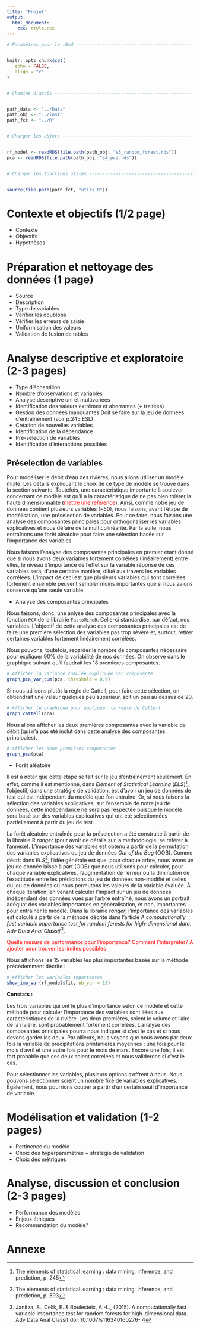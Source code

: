 ```yaml
---
title: "Projet"
output: 
  html_document:
    css: style.css
---
```


```r

# Paramètres pour le .Rmd ------------------------------------------------------


knitr::opts_chunk$set(
   echo = FALSE,
   align = "c"
)


# Chemins d'accès --------------------------------------------------------------


path_data <- "../Data"
path_obj <- "../inst"
path_fct <- "../R"


# Charger les objets -----------------------------------------------------------


rf_model <- readRDS(file.path(path_obj, "s5_random_forest.rds"))
pca <- readRDS(file.path(path_obj, "s4_pca.rds"))


# Charger les fonctions utiles -------------------------------------------------


source(file.path(path_fct, "utils.R"))

```

# Contexte et objectifs (1/2 page)

- Contexte
- Objectifs
- Hypothèses

# Préparation et nettoyage des données (1 page)

- Source
- Description
- Type de variables
- Vérifier les doublons
- Vérifier les erreurs de saisie
- Uniformisation des valeurs
- Validation de fusion de tables

# Analyse descriptive et exploratoire (2-3 pages)

- Type d’échantillon
- Nombre d'observations et variables
- Analyse descriptive uni et multivariées
- Identification des valeurs extrêmes et aberrantes (+ traitées)
- Gestion des données manquantes 
Doit se faire sur la jeu de données d'entraînement (voir p.245 ESL)
- Création de nouvelles variables
- Identification de la dépendance
- Pré-sélection de variables
- Identification d'interactions possibles

## Préselection de variables 

Pour modéliser le débit d'eau des rivières, nous allons utiliser un modèle mixte. Les détails expliquant le choix de ce type de modèle se trouve dans la section suivante. Toutefois, une caractéristique importante à soulever concernant ce modèle est qu'il a la caractéristique de ne pas bien tolérer la haute dimensionnalité (<span style="color:red">mettre une référence</span>). Ainsi, comme notre jeu de données contient plusieurs variables (~50), nous faisons, avant l'étape de modélisation, une préselection de variables. Pour ce faire, nous faisons une analyse des composantes principales pour orthogonaliser les variables explicatives et nous défaire de la multicolinéarité. Par la suite, nous entraînons une forêt aléatoire pour faire une sélection basée sur l'importance des variables.

Nous faisons l'analyse des composantes principales en premier étant donné que si nous avons deux variables fortement corrélées (linéairement) entre elles, le niveau d'importance de l'effet sur la variable réponse de ces variables sera, d'une certaine manière, dilué aux travers les variables corrélées. L'impact de ceci est que plusieurs variables qui sont corrélées fortement ensemble peuvent sembler moins importantes que si nous avions conservé qu'une seule variable.

- Analyse des composantes principales

Nous faisons, donc, une anlyse des composantes principales avec la fonction `PCA` de la librairie `FactoMineR`. Celle-ci standardise, par défaut, nos variables. L'objectif de cette analyse des composantes principales est de faire une première sélection des variables pas trop sévère et, surtout, retirer certaines variables fortement linéairement corrélées.

Nous pouvons, toutefois, regarder le nombre de composantes nécessaire pour expliquer 90% de la variabilité de nos données. On observe dans le graphique suivant qu'il faudrait les 18 premières composantes.

```r


# Afficher la variance cumulée expliquée par composante
graph_pca_var_cum(pca, threshold = 0.9)


```

Si nous utilisons plutôt la règle de Cattell, pour faire cette sélection, on obtiendrait une valeur quelques peu supérieur, soit un peu au dessus de 20.

```r


# Afficher le graphique pour appliquer la règle de Cattell
graph_cattell(pca)


```

Nous allons afficher les deux premières composantes avec la variable de débit (qui n'a pas été inclut dans cette analyse des composantes principales).

```r


# Afficher les deux premières composantes
graph_pca(pca)


```

- Forêt aléatoire 

Il est à noter que cette étape se fait sur le jeu d'entraînement seulement. En effet, comme il est mentionné, dans _Element of Statistical Learning_ (_ELS_)^[The elements of statistical learning : data mining, inference, and prediction, p. 245], l'objectif, dans une stratégie de validation, est d'avoir un jeu de données de test qui est indépendant du modèle que l'on entraîne. Or, si nous faisons la sélection des variables explicatives, sur l'ensemble de notre jeu de données, cette indépendance ne sera pas respectée puisque le modèle sera basé sur des variables explicatives qui ont été sélectionnées partiellement à partir du jeu de test. 

La forêt aléatoire entraînée pour la préselection a été construite à partir de la librairie R _ranger_ (pour avoir de détails sur la méthodologie, se réfèrer à l'annexe). L'importance des variables est obtenu à partir de la permutation des variables explicatives du jeu de données _Out of the Bag_ (OOB). Comme décrit dans _ELS_^[The elements of statistical learning : data mining, inference, and prediction, p. 593], l'idée générale est que, pour chaque arbre, nous avons un jeu de donnée laissé à part (OOB) que nous utilisons pour calculer, pour chaque variable explicatives, l'augmentation de l'erreur ou la diminution de l'exactitude entre les prédictions du jeu de données non-modifié et celles du jeu de données où nous permutons les valeurs de la variable évaluée. À chaque itération, en venant calculer l'impact sur un jeu de données indépendant des données vues par l'arbre entraîné, nous avons un portrait adéquat des variables importantes en généralisation, et non, importantes pour entraîner le modèle. Dans la librairie _ranger_, l'importance des variables est calculé à partir de la méthode décrite dans l'article _A computationally fast variable importance test for random forests for high-dimensional data. Adv Data Anal Classif_^[Janitza, S., Celik, E. & Boulesteix, A.-L., (2015). A computationally fast variable importance test for random forests for high-dimensional data. Adv Data Anal Classif doi: 10.1007/s116340160276- 4].

<span style="color:red">Quelle mesure de performance pour l'importance? Comment l'interpréter? À ajouter pour trouver les limites possibles</span>
      
Nous affichons les 15 variables les plus importantes basée sur la méthode précédemment décrite :

```r


# Afficher les variables importantes
show_imp_var(rf_model$fit, nb_var = 15)


```

**Constats :**

Les trois variables qui ont le plus d'importance selon ce modèle et cette méthode pour calculer l'importance des variables sont liées aux caractéristiques de la rivière. Les deux premières, soient le volume et l'aire de la rivière, sont probablement fortement corrélées. L'analyse des composantes principales pourra nous indiquer si c'est le cas et si nous devons garder les deux. Par ailleurs, nous voyons que nous avons par deux fois la variable de précipitations printanières moyennes : une fois pour le mois d'avril et une autre fois pour le mois de mars. Encore une fois, il est fort probable que ces deux soient corrélées et nous validerons si c'est le cas.

Pour sélectionner les variables, plusieurs options s'offrent à nous. Nous pouvons sélectionner soient un nombre fixé de variables explicatives. Également, nous pourrions couper à partir d'un certain seuil d'importance de variable. 

# Modélisation et validation (1-2 pages)

- Pertinence du modèle
- Choix des hyperparamètres + stratégie de validation
- Choix des métriques

# Analyse, discussion et conclusion (2-3 pages)

- Performance des modèles
- Enjeux éthiques
- Recommandation du modèle? 

# Annexe

